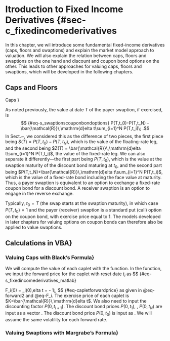 # Itroduction to Fixed Income Derivatives {#sec-c_fixedincomederivatives

In this chapter, we wil introduce some fundamental fixed-income derivatives (caps, floors and swaptions) and explain the market model approach to valuation.  We will also explain the relation between caps, floors and swaptions on the one hand and discount and coupon bond options on the other.  This leads to other approaches for valuing caps, floors and swaptions, which will be developed in the following chapters.  

## Caps and Floors

Caps \index{cap and floors \index{floor have a structure very similar to that of swaps, as described in Sect.~\ref{s_swaps.  At each reset date $t_i$, the simple interest rate $\mathcal{R_i$ for period $\mathrm{delta t$ is observed.  This rate determines a payment at the following date $t_{i+1$.  As discussed in the preceding chapter, the cash flow to the payer in a swap is $(\mathcal{R_i - \bar{\mathcal{R}})\,\mathrm{d}elta t$ and the cash flow to the receiver is $(\bar{\mathcal{R}}-\mathcal{R}_i)\,\mathrm{d}elta t$, for each \$1 of notional principal.  A swap is really a series of forward contracts, in which both parties have obligations.  On the other hand, caps and floors are series of options.  A premium is paid up-front by the buyer of a cap or floor to the seller and all future cash flows are paid by the seller to the buyer.  The owner of a cap with cap rate $\bar{\mathcal{R}}$ receives $\max(0,\mathcal{R}_i-\bar{\mathcal{R}})\mathrm{d}elta t$ at date $t_{i+1}$ for each \$1 of notional principal, and the owner of a floor receives $\max(0,\bar{\mathcal{R}}-\mathcal{R}_i)\mathrm{d}elta t$ at date $t_{i+1}$ for each \$1 of notional principal.  


Caps and floors are used in conjunction with hedging floating rate obligations or for speculative purposes.  Portfolios of caps and floors have properties analogous to option portfolios.  For example, the combination of a long cap and a short floor at the same rate $\bar{\mathcal{R}}$ creates the payer side of a swap, in the same way that a long call and short put create a synthetic long forward (and a short cap and a long floor at the same rate $\bar{\mathcal{R}}$ creates the receiver side of a swap just as a short call and long put create a synthetic short forward contract).  A long cap at rate $\bar{\mathcal{R}}_c$ and a short floor at rate $\bar{\mathcal{R}}_f < \bar{\mathcal{R}}_c$ creates a collar \index{collar} (for an underlying floating rate obligation), etc.

The individual payments on a cap are called caplets, \index{caplet} and a cap is simply a portfolio of caplets.    Similarly, the individual payments on a floor are called floorlets, \index{floorlet} and the values of caplets and floorlets are linked by put-call parity, as we will see below.  

A caplet can be viewed as a call option on the spot rate with strike equal to the fixed rate.  Thus, it is a bet on higher interest rates.  Because interest rates and bond prices are inversely related, it can also be viewed as a bet on lower bond prices.  In this regard, it is similar to a put option on bond prices.  In fact, we will see in  Sect.~\ref{ that a caplet is exactly equivalent to a put option on a discount bond.  Likewise, a floorlet can be viewed either as a put option on the spot rate or a call option on a discount bond.

## Forward Rates}

Suppose we wish to borrow money at date $u$ for a period of $\mathrm{d}elta t$ years, and we want to lock in the rate on the loan at date $t<u$.  To do this, we can buy the discount bond maturing at $u$ and finance the purchase by shorting $P(t,u)/P(t,u+\mathrm{d}elta t)$ units of the bond maturing at $u+\mathrm{d}elta t$.  This generates a cash flow of \$1 at date $u$ and $-P(t,u)/P(t,u+\mathrm{d}elta t)$ dollars at date $u+\mathrm{d}elta t$.  This implies a simple interest rate of $\mathcal{R}$ defined as 
$$ {#eq-s_forwardrates}

\frac{P(t,u)}{P(t,u+\mathrm{d}elta t)} = 1+\mathcal{R}\,\mathrm{d}elta t\;.
$$ {#eq-forward1}
This rate is called a forward rate. \index{forward rate}

Forward rates will be important for loans at the reset dates maturing at the subsequent payment dates.  We will denote the forward rate at date $t \leq t_i$ for a loan between $t_i$ and $t_{i+1}$ as $\mathcal{R}_i(t)$.  This rate is defined in accord with @eq-forward1, substituting the date $t_i$ for date $u$; i.e.,
$$
\frac{P(t,t_i)}{P(t,t_{i+1})}=1+\mathcal{R}_i(t)\,\mathrm{d}elta t\;.
$$ {#eq-forward2}
Note that when $t=t_i$, $P(t,t_i)=1$, so $\mathcal{R}_i(t_i)=\mathcal{R}_i$ defined in @eq-spot2---i.e., the forward rate equals the spot rate at $t_i$.

## Portfolios that Pay Spot Rates}

One way to value caps and floors is to view them as portfolios of options on rates, as we will see later.  In order to apply the option pricing formulas derived earlier, we need to know that each rate is the value of some asset, so the option can be viewed as an option on an asset.  This is very straightforward.

To obtain the spot rate $\mathcal{R}_i$ at date $t_{i+1}$, one needs \$1 to invest at date~$t_i$.  This can be arranged at date $t<t_i$ by buying one unit of the bond maturing at $t_i$.  Investing the dollar paid by the bond at the spot rate at $t_i$ will generate $1+\mathcal{R}_i\,\mathrm{d}elta t$ dollars at date $t_{i+1}$.  The extra dollar can be eliminated by being short one unit of the bond maturing at $t_{i+1}$, leaving $\mathcal{R}_i\,\mathrm{d}elta t$ dollars.  Thus, the portfolio that pays the spot rate multiplied by the period length $\mathrm{d}elta t$ consists of being long one unit of the bond maturing at $t_i$ and short one unit of the bond maturing at $t_{i+1}$.  
This implies that the value at date $t<t_i$ of receiving $\mathcal{R}_i\,\mathrm{d}elta t$ dollars at date $t_{i+1}$ is $P(t,t_i)-P(t,t_{i+1})$.  

At date $t_i$ the spot rate $\mathcal{R}_i$ becomes known.  Between $t_i$ and $t_{i+1}$, the value of receiving $\mathcal{R}_i\,\mathrm{d}elta t$ dollars at date $t_{i+1}$ is the present value of this known cash flow, which is $\mathcal{R}_i\,\mathrm{d}elta t\,P(t, t_{i+1})$.  To summarize, the value of receiving $\mathcal{R}_i\,\mathrm{d}elta t$ dollars at date $t_{i+1}$ is
$$ {#eq-s_portfoliosspotrates}

S_i(t) = \begin{cases} P(t,t_i)-P(t,t_{i+1})  \text{if } t < t_{i}\; ,
$$
$$
\mathcal{R}_i\,\mathrm{d}elta t\, P(t,t_{i+1})  \text{if }  t_{i} \leq t \leq t_{i+1}\;. \end{cases}
$$ {#eq-S_i}
 
Actually, we will view a caplet as an option on a forward contract and apply Black's formula.  To do this, we need to know the forward price of the asset with price $S_i(t)$ for a contract maturing at $t_{i+1}$.  We denote this forward price by $F_i(t)$.  The synthetic forward argument presented in Sect.~\ref{s_merton} shows that for any non-dividend paying asset with price $S$, the forward price for a contract maturing at $T$ is $S(t)/P(t,T)$.  So, $F_i$ is given by
$$
F_i(t) = \begin{cases} \frac{P(t,t_i)}{P(t,t_{i+1})}-1  \text{if } t < t_{i}\; ,
$$
$$
\mathcal{R}_i\,\mathrm{d}elta t  \text{if }  t_{i} \leq t \leq t_{i+1}\;. \end{cases}
$$
$$
= \begin{cases}\mathcal{R}_i(t)\,\mathrm{d}elta t  \text{if } t < t_{i}\; ,
$$
$$
\mathcal{R}_i\,\mathrm{d}elta t  \text{if }  t_{i} \leq t \leq t_{i+1}\;, \end{cases}
$$ {#eq-F_i}

where $\mathcal{R}_i(t)$ is the forward rate defined in @eq-forward2.  Thus, the asset with price $S_i(t)$ pays the spot rate at date $t_i$ times the period length at date $t_{i+1}$, and the forward price of this asset is the forward rate times the period length.



## The Market Model for Caps and Floors}

The valuation we will describe here is standard market practice for valuing caps and floors or at least for quoting the prices of caps and floors.  Specifically, it is standard to quote prices in terms of implied volatilities, where the volatility is to be input into Black's formula for options on forwards.  This model is sometimes called the market model. \index{market model}

We can apply Black's formula to the forward contract with price $F_i$ described in the previous section.  We view the caplet \index{caplet} as a call option maturing at $t_i$ on this forward contract that matures at $t_{i+1}$.  As explained in Chapter~\ref{c_forwardexchange}, the value at the maturity date $T$ of a call option with strike $K$ on a forward contract with price $F$ maturing at $T' \geq T$ is $\max(0,F(T)-K)P(T,T')$.  Therefore, the value at maturity of a call option maturing at~$t_i$ with strike $\bar{\mathcal{R}}\,\mathrm{d}elta t$ on the forward contract with price $F_i$ is
$$ {#eq-s_valuingcaps}
\max(0,F_i(t_i)-\bar{\mathcal{R}}\,\mathrm{d}elta t)P(t_i,t_{i+1})\; .$$
Since $F_i(t_i)=\mathcal{R}_i\,\mathrm{d}elta t$, this equals 
$$
\max(0,\mathcal{R}_i-\bar{\mathcal{R}})\,\mathrm{d}elta t\,P(t_i,t_{i+1})\;.
$$ {#eq-capletvalue}
This is also the value of the caplet at date $t_i$.

It follows that the value of the caplet at any date $t\leq t_i$ is the value of the call option on the forward contract.  To apply Black's formula, \index{Black's formula}we need the forward price to have a constant (or at least non-randomly varying) volatility.  As noted earlier, at dates $t\leq t_i$, $F_i(t)=\mathcal{R}_i(t)\,\mathrm{d}elta t$, where $\mathcal{R}_i(t)$ is the forward rate, so the volatility of the forward price is the volatility of the forward rate. Black's formula yields:

\mybox{Assuming the forward rate $\mathcal{R}_i(t)$ has a constant volatility $\sigma$, the value at date $0<t_i$ of a caplet with reset date $t_i$ and payment date $t_{i+1}$ is

$$
P(0,t_{i+1})\mathcal{R}_i(0)\,\mathrm{d}elta t\,N(d_1) - P(0,t_{i+1})\bar{\mathcal{R}}\,\mathrm{d}elta t\,N(d_2)\;,
$$ {#eq-blackcaplet100}
and the value at date $0<t_i$ of a floorlet \index{floorlet} with reset date $t_i$ and payment date $t_{i+1}$ is
$$
P(0,t_{i+1})\bar{\mathcal{R}}\,\mathrm{d}elta t\,N(-d_2)- P(0,t_{i+1})\mathcal{R}_i(0)\,\mathrm{d}elta t\,N(-d_1)\;,
$$ {#eq-blackfloorlet100}
where
$$
d_1 = \frac{\log \left(\mathcal{R}_i(0)/\bar{\mathcal{R}}\right)+\frac{1}{2}\sigma^2 t_i}{\sigma\sqrt{t_i}}\; ,
$$
$$
d_2 = d_1 - \sigma\sqrt{t_i}\;.
$$
}

The put-call parity relationship for caplets and floorlets can be seen as follows. \index{put-call parity} If we add $\bar{\mathcal{R}}\mathrm{d}elta t$ to the caplet payment, we obtain
$$\bar{\mathcal{R}}\,\mathrm{d}elta t +  \max(0,\mathcal{R}_i-\bar{\mathcal{R}})\,\mathrm{d}elta t = \max( \bar{\mathcal{R}}, \mathcal{R}_i)\,\mathrm{d}elta t\; .$$
On the other hand, if we add $\mathcal{R}_i\,\mathrm{d}elta t$ to the floorlet payment, we obtain the same thing:
$$\mathcal{R}_i\,\mathrm{d}elta t + \max(0,\bar{\mathcal{R}}-\mathcal{R}_i)\,\mathrm{d}elta t = \max( \mathcal{R}_i,\bar{\mathcal{R}} )\,\mathrm{d}elta t\; .$$
Hence, the value of a caplet plus the value of receiving $\bar{\mathcal{R}}\,\mathrm{d}elta t$ at date $t_{i+1}$ must equal the value of a floorlet plus the value of receiving $\mathcal{R}_i\,\mathrm{d}elta t$ at date $t_{i+1}$.  The value at any date $t\leq t_i$ of receiving $\bar{\mathcal{R}}\,\mathrm{d}elta t$ at date $t_{i+1}$ is the value of $\bar{\mathcal{R}}\,\mathrm{d}elta t$ discount bonds maturing at date $t_{i+1}$, which we are denoting by
$\bar{\mathcal{R}}\,\mathrm{d}elta t P(t,t_{i+1})$.  The value at at any date $t\leq t_i$ of obtaining $\mathcal{R}_i\,\mathrm{d}elta t$ dollars at date $t_{i+1}$ is  
$S_i(t) =P(t,t_i)-P(t,t_{i+1})$.  We conclude that
$$\text{ Value of Caplet} \;+ \;\bar{\mathcal{R}}\,\mathrm{d}elta t P(t,t_{i+1}) = \text{Value of Floorlet} \;+\; P(t,t_i)-P(t,t_{i+1})\; .$$
## The Market Model for European Swaptions}

The owner of a European swaption \index{swaption} has an option to enter into a swap at the maturity date of the swaption.  A payer swaption \index{payer swaption} gives the owner of the option the right to enter into a swap as a fixed-rate payer, for a given swap rate (not necessarily a rate that makes the swap have zero value at any date).  The owner of a receiver swaption \index{receiver swaption} has the right to enter into the swap as a fixed-rate receiver.  The values of payer swaptions and receiver swaptions are linked by put-call parity.  

A payer swaption has similarities to a cap.  The owner of a cap has the right to receive the floating rate and pay the fixed rate and will do so in each period in which the floating rate is higher.  Similarly, the owner of a payer swaption has the right to receive floating and pay fixed.  However, the owner of a cap chooses each period whether to exercise his option, whereas the owner of a swaption makes a once-and-for-all decision whether to exercise, at the maturity of the swaption.  A cap is therefore a portfolio of options, whereas a swaption is an option on a portfolio.  In general of course, other things being equal, a portfolio of options is worth more than an option on a portfolio. 

Consider a payer swaption with maturity date $T$ and swap rate $\bar{\mathcal{R}}$, where the underlying swap has payment dates $t_1,\ldots,t_N$ with the first reset date of the swap being $t_0 = t_1-\mathrm{d}elta t \geq T$.  We assume the notional principal of the swap is \$1.  Expression @eq-swapvalue100 in Sect.~\ref{s_swaps} gives the value at date $T$ to the payer in the swap as
$$ {#eq-s_swaptions}
S(T)-Z(T)\; ,$$
where we define
$$
S(t)=P(t,t_0)- P(t,t_N)\; ,
$$
$$
Z(t) =  \bar{\mathcal{R}}\,\mathrm{d}elta t \sum_{i=1}^N P(t,t_i)\;.
$$ {#eq-fixedrateside}

As explained in Sect.~\ref{s_swaps}, $S(t)$ is the value of the floating-rate payments in the swap and $Z(t)$ is the value of the fixed-rate payments.  The value of a payer swaption at its maturity~$T$ is therefore
$$\max(0,S(T)-Z(T))\; .$$
We can value the swaption using Margrabe's formula \index{Margrabe's formula}for exchange options \index{exchange option} provided the ratio of prices $S/Z$ has a constant (or non-randomly varying) volatility.  The volatility of the ratio is the same as the volatility of the forward swap rate.  To see this, recall that 
in Sect.~\ref{s_swaps} the forward swap rate $\mathcal{R}(t)$ was defined to be the rate such that 
$$P(t,t_0)- P(t,t_N) = \mathcal{R}(t)\,\mathrm{d}elta t \sum_{i=1}^N P(t,t_i)\; ,$$
which means that the swap would have zero value if initiated at date $t$ at the rate $\mathcal{R}(t)$---cf.\ @eq-swaprate1.  Thus,
$$
\frac{S(t)}{Z(t)} = \frac{P(t,t_0)- P(t,t_N)}{\bar{\mathcal{R}}\,\mathrm{d}elta t \sum_{i=1}^N P(t,t_i)} = \frac{\mathcal{R}(t)\,\mathrm{d}elta t \sum_{i=1}^N P(t,t_i)}{\bar{\mathcal{R}}\,\mathrm{d}elta t \sum_{i=1}^N P(t,t_i)} = \frac{\mathcal{R}(t)}{\bar{\mathcal{R}}}\;,
$$
where $\mathcal{R}(t)$ is the forward swap rate.  
Margrabe's formula implies:\footnote{To improve the clarity of the typesetting, we have written  $\log(S)-\log(Z)$ in   @eq-margrabepayerswaption100d1 instead of our customary $\log(S/Z)$.}

\mybox{Assuming the forward swap rate $\mathcal{R}(t)$ has a constant volatility $\sigma$, the date--0 value of a European payer swaption is

$$
\big[P(0,t_0)-P(0,t_N)\big]N(d_1) - \left[\bar{\mathcal{R}}\,\mathrm{d}elta t \sum_{i=1}^N P(0,t_i)\right]N(d_2)\;,
$$ {#eq-margrabepayerswaption100}
and the date--0 value of a European receiver swaption is
$$
\left[\bar{\mathcal{R}}\,\mathrm{d}elta t \sum_{i=1}^N P(0,t_i)\right]N(-d_2) - \big[P(0,t_0)-P(0,t_N)\big]N(-d_1)\;,
$$ {#eq-margrabereceiverswaption100}
where
$$
d_1 = \frac{\log\big(P(0,t_0)-P(0,t_N)\big) - \log\left(\bar{\mathcal{R}}\,\mathrm{d}elta t \sum_{i=1}^N P(0,t_i)\right) + \frac{1}{2}\sigma^2T}{\sigma\sqrt{T}}\;,
$$ {#eq-margrabepayerswaption100d1}

$$
d_2 = d_1-\sigma\sqrt{T}.
$$
}

Put-call parity \index{put-call parity} for swaptions is as follows: fixed-rate cash flows plus the option to exchange for floating is equivalent to floating-rate cash flows plus the option to exchange for fixed.  In each side of this equivalence, one obtains, at the option maturity, the larger of the values of the fixed and floating-rate legs.  More formally,
\begin{multline*} \bar{\mathcal{R}}\,\mathrm{d}elta t \sum_{i=1}^N P(T,t_i) + \max\left(0, \,P(T,t_0)- P(T,t_N)-  \bar{\mathcal{R}}\,\mathrm{d}elta t \sum_{i=1}^N P(T,t_i)\right) 
$$
$$= P(T,t_0)- P(T,t_N) + \max\left(0,\,  \bar{\mathcal{R}}\,\mathrm{d}elta t \sum_{i=1}^N P(T,t_i)-P(T,t_0)+ P(T,t_N)\right).
\end{multline*}
Therefore, at any date $t \leq T$,
\begin{multline}
\bar{\mathcal{R}}\,\mathrm{d}elta t \sum_{i=1}^N P(t,t_i)\; + \;\text{Value of Payer Swaption}
$$ {#eq-swaptionparity}

$$ = 
P(t,t_0)- P(t,t_N) \;+ \;\text{Value of Receiver Swaption}.
\end{multline}

## A Comment on Consistency}
It is well known that it is inconsistent to assume both that the forward rates $\mathcal{R}_i(t)$ and 
the forward swap rate $\mathcal{R}(t)$ have constant volatilities.  We can obtain some intuition for this as follows.  Recall that
$$ {#eq-s_consistency}
\mathcal{R}_i(t)\,\mathrm{d}elta t = \frac{P(t,t_i)-P(t,t_{i+1})}{P(t,t_{i+1})}\; ,$$
and
$$\mathcal{R}(t)\,\mathrm{d}elta t = \frac{P(t,t_0)-P(t,t_N)}{\sum_{i=0}^{N-1} P(t,t_{i+1})}\; .$$
The numerator in the last equation is the sum (over $i=0,\dots,N\!-\!1$) of the numerators in the previous equation; hence, it is the sum of the $\mathcal{R}_i(t)\,\mathrm{d}elta t\,P(t,t_{i+1})$.  This implies that
$$\mathcal{R}(t) = \frac{\sum_{i=0}^{N-1} P(t,t_{i+1})\mathcal{R}_i(t)}{\sum_{i=1}^{N-1}P(t,t_{i+1})}\; ,$$
which we can write as
$$\mathcal{R}(t) = \sum_{i=0}^{N-1} w_i(t) \mathcal{R}_i(t)\; ,$$
where the weights $w_i(t)$ are defined as
$$w_i(t) = \frac{P(t,t_{i+1})}{\sum_{i=0}^{N-1}P(t,t_{i+1})}\; .$$
Therefore, the forward swap rate is a weighted average of the forward rates.  A sum (or average) of lognormal variables is not lognormal, so if the forward rate has a constant volatility, then the forward swap rate will not (and vice versa), absent very peculiar assumptions about the weights $w_i(t)$.
This means that one should not really simultaneously use Black's formula for valuing caps (or floors) and Margrabe's formula for valuing swaptions (though there is evidence that the error introduced by doing so may be small).  In the following chapters, we will consider other models that do not suffer from this type of inconsistency.

## Caplets as Puts on Discount Bonds}s_caps2}
Previously, we considered a caplet \index{caplet} as a call option on the forward rate and thus a bet on higher interest rates.  This is equivalent to a bet on lower bond prices, and we will now show that a caplet with payment date $t_{i+1}$ is equivalent to $1+\bar{\mathcal{R}}\,\mathrm{d}elta t$ put options on the $t_{i+1}$--maturity discount bond.  The put options mature at the reset date $t_i$ of the caplet and have strike equal to $1/(1+ \bar{\mathcal{R}}\,\mathrm{d}elta t)$.  To see this equivalence, note that the value of $1+\bar{\mathcal{R}}\,\mathrm{d}elta t$ such options at their maturity date~$t_i$~is
\begin{multline*}
\big[1+\bar{\mathcal{R}}\,\mathrm{d}elta t\big] \max\left(0,\frac{1}{1+ \bar{\mathcal{R}}\,\mathrm{d}elta t}-P(t_i,t_{i+1})\right) 
$$ {#eq-s_caps2}

$$ \begin{array}{l}
= \max\big(0,\,1-\big[1+\bar{\mathcal{R}}\,\mathrm{d}elta t\big]P(t_i,t_{i+1})\big)
$$
$$
=P(t_i,t_{i+1})\max\left(0,\frac{1}{P(t_i,t_{i+1})}-1-\bar{\mathcal{R}}\,\mathrm{d}elta t\right)\;. \end{array}
\end{multline*}
Given that $1/P(t_i,t_{i+1}) = 1+\mathcal{R}_i\,\mathrm{d}elta t$, this equals
$$P(t_i,t_{i+1}) \max(0,\mathcal{R}_i-\bar{\mathcal{R}})\,\mathrm{d}elta t\; .$$
This is the value  at date $t_i$ of the caplet with payment date $t_{i+1}$ shown in expression @eq-capletvalue.  It follows that the  caplet and the $1+\bar{\mathcal{R}}\,\mathrm{d}elta t$ put options must have the same value at any date prior to~$t_i$.

Similarly, a floorlet \index{floorlet} with payment date $t_{i+1}$ is equivalent to $1+\bar{\mathcal{R}}\,\mathrm{d}elta t$ call options on the $t_{i+1}$--maturity discount bond, with the call options maturing at date $t_i$ and having strike equal to $1/(1+ \bar{\mathcal{R}}\,\mathrm{d}elta t)$.  
In the following chapters, we will describe models for valuing bond options.  These models will also be applied to price caps, as portfolios of put options on discount bonds, and to price floors, as portfolios of calls.  \index{discount bond option}

## Swaptions as Options on Coupon Bonds}

As noted previously, the value at date $T$ of the payer swaption, if exercised, is
$$ {#eq-s_swaptionscouponbondoptions}
P(T,t_0)-P(T,t_N) - \bar{\mathcal{R}}\,\mathrm{d}elta t\sum_{i=1}^N P(T,t_i)\; .$$
In Sect.~\ref{s_swaptions}, we considered this as the difference of two pieces, the first piece being $S(T) = P(T,t_0)-P(T,t_N)$, which is the value of the floating-rate leg, and the second being 
$Z(T) = \bar{\mathcal{R}}\,\mathrm{d}elta t\sum_{i=1}^N P(T,t_i)$, the value of the fixed-rate leg.  We can also separate it differently---the first part being $P(T,t_0)$, which is the value at the swaption maturity of the discount bond maturing at $t_0$, and the second part being    $P(T,t_N)+\bar{\mathcal{R}}\,\mathrm{d}elta t\sum_{i=1}^N P(T,t_i)$, which is the value of a fixed-rate bond including the face value at maturity.  Thus, a payer swaption is equivalent to an option to exchange a fixed-rate coupon bond for a discount bond.  A receiver  swaption is an option to engage in the reverse exchange. \index{coupon bond option}

Typically, $t_0=T$ (the swap starts at the swaption maturity), in which case $P(T,t_0)=1$ and the payer (receiver) swaption is a standard put (call) option on the coupon bond, with exercise price equal to 1.  The models developed in later chapters for valuing options on coupon bonds can therefore also be applied to value swaptions. 


## Calculations in VBA}

### Valuing Caps with Black's Formula}

We will compute the value of each caplet with the \verb!Black_Call! function.
In the \verb!Black_Call! function, we input the forward price for the caplet with reset date $t_i$ as
$$ {#eq-s_fixedincomederivatives_matlab}

F_i(0) = \mathcal{R}_i(0)\,\mathrm{d}elta t = \frac{P(0,t_i)}{P(0,t_{i+1})} - 1\;,
$$ {#eq-capletforwardprice}
as given in @eq-forward2 and @eq-F_i.  The exercise price of each caplet is $K=\bar{\mathcal{R}}\,\mathrm{d}elta t$.  We also need to input the discounting factor $P(0,t_{i+1})$.
The discount bond prices $P(0,t_1)$, \ldots, $P(0, t_N)$ are input as a vector \verb!P!.  The discount bond price $P(0,t_0)$ is input as \verb!P0!.\footnote{The reason for separating the bond maturing at $t_0$ is that vectors input as arrays from Excel worksheets are automatically indexed beginning with the index 1.  To keep the indexing consistent with our notation, we want the first element of the input vector to be $P(0,t_1)$, the second element to be $P(0,t_2)$, etc.  This consistency is convenient, though obviously not essential.}  We will assume the same volatility for each forward rate.

\addcontentsline{lof}{figure}{MarketModel Cap}
\small\begin{verbatim}
Function MarketModel_Cap(P0, P, rbar, sigma, N, t0, dt)
'
' Inputs are P0 = price of discount bond maturing at t0
'            P = N-vector of discount bond prices, from t1 to tN
'            rbar = fixed rate in the cap
'            sigma = volatility of the forward LIBOR rates
'            N = number of reset (or payment) dates
'            t0 = time until first reset date
'            dt = time between reset (or payment) dates
'
Dim K, F, i
K = rbar * dt        ' strike prices of caplets
If t0 = 0 Then
'
'   if valuing at the reset date of the first caplet,
'   the caplet value is its intrinsic value
'
    MarketModel_Cap = P(1)*Application.Max(0,1/P(1)-1-rbar*dt)
Else                 ' if valuing prior to maturity of first caplet
    F = P0 / P(1) - 1
    MarketModel_Cap = Black_Call(F, K, P(1), sigma, t0)
End If
For i = 1 To N - 1   ' adds caplets with reset dates t1, ..., t(N-1)
    F = P(i) / P(i + 1) - 1
    MarketModel_Cap = MarketModel_Cap _
                     + Black_Call(F,K,P(i+1),sigma,t0+i*dt)
Next i
End Function
\end{verbatim}\normalsize

### Valuing Swaptions with Margrabe's Formula}

\addcontentsline{lof}{figure}{MarketModel Payer Swaption}
\small\begin{verbatim}
Function MarketModel_Payer_Swaption(P0, P, rbar, sigma, N, T, dt)
'
' Inputs are P0 = price of discount bond maturing at t0
'            P = N-vector of discount bond prices, from t1 to tN
'            rbar = fixed rate in the swap
'            sigma = volatility of the forward swap rate
'            N = number of swap cash flows
'            T = time to maturity
'            dt = time between swap cash flow dates
'
Dim Floating, Fixed, i
Floating = P0 - P(N)         ' value of the floating leg
Fixed = P(1)
For i = 2 To N
    Fixed = Fixed + P(i)
Next i
Fixed = rbar * dt * Fixed    ' value of the fixed leg
MarketModel_Payer_Swaption = Margrabe(Floating,Fixed, igma,0,0,T)
End Function
\end{verbatim}\normalsize

\section*{Problems}
\addcontentsline{toc}{section}{Problems}
\begin{prob}  Modify the function \verb!MarketModel_Cap! so that rather than taking \verb!P0! and the vector \verb!P! of discount bond prices as inputs, it looks up discount bond prices from a function \verb!DiscountBondPrice! that returns a discount bond price for any maturity.  For example, \verb!DiscountBondPrice! might be based on a cubic spline fit to the yield curve as discussed in Sect.~\ref{s_yieldcurve}.  To test the new function \verb!MarketModel_Cap!, you will need to create a test function \verb!DiscountBondPrice!.  For example, you could use the following, which corresponds to a rather steeply increasing yield curve, especially at the short end.
\addcontentsline{lof}{figure}{DiscountBondPrice}
\small\begin{verbatim}
Function DiscountBondPrice(t)
DiscountBondPrice = Exp(-t * (0.01 + 0.0052 * t - 0.00012 * t ^ 2))
End Function
\end{verbatim}\normalsize
\end{prob}\begin{prob} Create a function \verb!MarketModel_Cap_ImpliedVol! that uses bisection to find the forward rate volatility (assume the same volatility for each forward rate) that equates the cap price given by \verb!MarketModel_Cap! to a market cap price.  The function should take the same inputs as \verb!MarketModel_Cap! except that the forward rate volatility should be replaced by the market cap price.
\end{prob}\begin{prob} Repeat Prob.~\ref{exercise121} for the function \verb!MarketModel_Payer_Swaption!.
\end{prob}\begin{prob} Create a function \verb!MarketModel_Payer_Swaption_ImpliedVol! that uses bisection to find the forward swap rate volatility that equates the swaption price given by \verb!MarketModel_Payer_Swaption! to a market swaption price.  The function should take the same inputs as \verb!MarketModel_Payer_Swaption! except that the forward swap rate volatility should be replaced by the market swaption price.
\end{prob}\begin{prob} Create a VBA function \verb!MarketModel_Floor! to value a floor, assuming the forward rates have constant and equal volatilities.  Write the function so that it looks up discount bond prices from the \verb!DiscountBondPrice! function. 
\end{prob}\begin{prob} Create a VBA function \verb!MarketModel_Receiver_Swaption! to value a receiver swaption, assuming the forward swap rate has a constant volatility.  Write the function so that it looks up discount bond prices from the \verb!DiscountBondPrice! function.
\end{prob}\begin{prob}  The following exercise is motivated by an example presented in one of my classes by David Eichhorn of NISA Investment Advisors.
\begin{enumerate}\renewcommand{\labelenumi}{(\alph{enumi})}
\item Using the \verb!DiscountBondPrice! function above, calculate what the swap rate should be today for a 10-year swap with semiannual cash flows.
\item Calculate the value of a $ 3 \times 10$ European receiver swaption (an option maturing in 3 years to enter into a 10-year swap as the receiver) with the underlying swap having semiannual cash flows and the fixed rate being equal to the spot swap rate calculated in part (a).  Assume the forward swap rate has a constant volatility equal to 0.1.
\item Consider a $ 3 \times 10$ European payer swaption  with the underlying swap having semiannual cash flows.  Calculate the fixed rate of the swap (using bisection or the Excel Solver tool) that makes the payer swaption have the same value as the receiver swaption calculated in part (b).  Assume the forward swap rate has a constant volatility equal to 0.1.
\item 
Calculate the forward swap rate for a 10-year swap with semiannual cash flows beginning in 3 years.
\end{enumerate}
\underline{Commentary}
\next 
A collar is an alternative to a forward contract.  With standard options, as mentioned in Sect.~\ref{s_fundamentalconcepts}, a collar consists of a long call and short put (or the reverse).  If the strike of each equals the forward price, then the collar is equivalent to a  forward and will have zero cost---by put-call parity, \index{put-call parity} both options have the same price, so the purchase of the call can be financed by selling the put.  One can also construct a zero-cost collar\index{collar}\index{zero-cost collar} with the call and put having different strikes.

A swaption collar \index{collar!swaption} is an alternative to a forward swap contract.  \index{forward swap} For example, consider a long receiver swaption with the underlying swap rate being $\bar{\mathcal{R}}_r$ and a short payer swaption with the underlying swap rate being $\bar{\mathcal{R}}_p > \bar{\mathcal{R}}_r$, with the swaptions having the same time to maturity $T$.  If the market swap rate $\mathcal{R}(T)$ at date $T$ is  below $\bar{\mathcal{R}}_r$ then the receiver swaption will be in the money and will be exercised---one would rather receive  $\bar{\mathcal{R}}_r$ than $\mathcal{R}(T)$ in this circumstance.  Likewise, if $\mathcal{R}(T) > \bar{\mathcal{R}}_p$ then the payer swaption will be exercised---one would rather pay $\bar{\mathcal{R}}_p$ than $\mathcal{R}(T)$ in this circumstance.  When $\bar{\mathcal{R}}_p >\mathcal{R}(T)> \bar{\mathcal{R}}_r$, neither swaption is in the money.  Thus, we have the following for the investor who is long the receiver swaption and short the payer swaption:
\begin{itemize}
\item $\mathcal{R}(T)< \bar{\mathcal{R}}_r \Longrightarrow$ receive $\bar{\mathcal{R}}_r$ and pay floating for the maturity of the swap contract,
\item $\bar{\mathcal{R}}_r< \mathcal{R}(T)< \bar{\mathcal{R}}_p \Longrightarrow$ neither swaption exercised,
\item $\mathcal{R}(T) > \bar{\mathcal{R}}_p \Longrightarrow$ receive $\bar{\mathcal{R}}_p$ and pay floating for the maturity of the swap contract.
\end{itemize}
Note that one can always pay floating just by borrowing short term; it is receiving fixed that is important here.  In the second case above, the investor can engage in a swap at date $T$  and receive the market swap rate $\mathcal{R}(T)$.  Thus, the collar guarantees that he will receive at least $\bar{\mathcal{R}}_r$ and will receive no more than $\bar{\mathcal{R}}_p$, whatever might be the market swap rate at date $T$.

An institution such as a pension fund can use a receiver swap to help hedge its fixed-rate liabilities.  As an alternative, it can use a collar as just described.  The difference is that a forward receiver swap would guarantee a fixed rate to be received, whereas the collar leaves some residual risk---it guarantees only that the fixed rate will be between $\bar{\mathcal{R}}_r$ and $\bar{\mathcal{R}}_p$.
This risk may appear attractive.  In Prob.~\ref{e_eicchorn}, the lower rate $\bar{\mathcal{R}}_r$ is the market swap rate, and the higher rate $\bar{\mathcal{R}}_p$ is significantly higher; thus, it may appear that the worst-case scenario is the same as what one can get in the market with a swap and the best case is significantly better.  However, this is an illusion, because the appropriate comparison is with a forward swap (starting at the maturity of the swaptions) and the forward swap rate is substantially higher than the spot swap rate (due to the yield curve being steeply upward sloping).  This illusion may create a good marketing opportunity for sellers of collars.  
\end{prob}